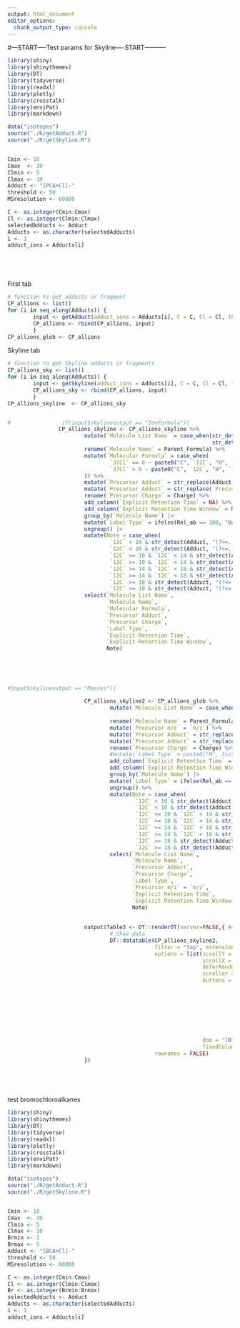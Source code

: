 ```yaml
---
output: html_document
editor_options: 
  chunk_output_type: console
---
```


#---START----Test params for Skyline----START---------- 

```r

library(shiny)
library(shinythemes)
library(DT)
library(tidyverse)
library(readxl)
library(plotly)
library(crosstalk)
library(enviPat)
library(markdown)

data("isotopes")
source("./R/getAdduct.R")
source("./R/getSkyline.R")


Cmin <- 10
Cmax  <- 30
Clmin <- 5
Clmax <- 10
Adduct <- "[PCA+Cl]-"
threshold <- 50
MSresolution <- 60000

C <- as.integer(Cmin:Cmax)
Cl <- as.integer(Clmin:Clmax)
selectedAdducts <- Adduct
Adducts <- as.character(selectedAdducts)
i <- 1
adduct_ions = Adducts[i]






```


First tab
```r


# function to get adducts or fragment
CP_allions <- list()
for (i in seq_along(Adducts)) {
        input <- getAdduct(adduct_ions = Adducts[i], C = C, Cl = Cl, threshold = threshold)
        CP_allions <- rbind(CP_allions, input)
        }
CP_allions_glob <- CP_allions


```


Skyline tab
```r



                
# function to get Skyline adducts or fragments
CP_allions_sky <- list()
for (i in seq_along(Adducts)) {
        input <- getSkyline(adduct_ions = Adducts[i], C = C, Cl = Cl, threshold = threshold)
        CP_allions_sky <- rbind(CP_allions, input)
        }
CP_allions_skyline  <- CP_allions_sky


#                if(input$skylineoutput == "IonFormula"){
                CP_allions_skyline <- CP_allions_skyline %>%
                        mutate(`Molecule List Name` = case_when(str_detect(Adduct, "(?<=.)CP(?=.)") == TRUE ~ paste0("CP-C", `12C`),
                                                                str_detect(Adduct, "(?<=.)CO(?=.)") == TRUE ~ paste0("CO-C", `12C`))) %>%
                        rename(`Molecule Name` = Parent_Formula) %>%
                        mutate(`Molecular Formula` = case_when(
                                `37Cl` == 0 ~ paste0("C", `12C`, "H", `1H`, "Cl", `35Cl`),
                                `37Cl` > 0 ~ paste0("C", `12C`, "H", `1H`, "Cl", `35Cl`, "Cl'", `37Cl`)
                        )) %>%
                        mutate(`Precursor Adduct` = str_replace(Adduct, "\\].*", "]")) %>% 
                        mutate(`Precursor Adduct` = str_replace(`Precursor Adduct`, "(.+?(?=\\-))|(.+?(?=\\+))", "[M")) %>%
                        rename(`Precursor Charge` = Charge) %>%
                        add_column(`Explicit Retention Time` = NA) %>%
                        add_column(`Explicit Retention Time Window` = NA) %>%
                        group_by(`Molecule Name`) |> 
                        mutate(`Label Type` = ifelse(Rel_ab == 100, "Quan", "Qual")) |> # choose the highest rel_ab ion as quan ion and the rest will be qual
                        ungroup() |> 
                        mutate(Note = case_when(
                                `12C` < 10 & str_detect(Adduct, "(?<=.)CP(?=.)") == TRUE ~ "vSCCP",
                                `12C` < 10 & str_detect(Adduct, "(?<=.)CO(?=.)") == TRUE ~ "vSCCO",
                                `12C` >= 10 & `12C` < 14 & str_detect(Adduct, "(?<=.)CP(?=.)") == TRUE ~ "SCCPs",
                                `12C` >= 10 & `12C` < 14 & str_detect(Adduct, "(?<=.)CO(?=.)") == TRUE ~ "SCCOs",
                                `12C` >= 14 & `12C` < 18 & str_detect(Adduct, "(?<=.)CP(?=.)") == TRUE ~ "MCCPs",
                                `12C` >= 14 & `12C` < 18 & str_detect(Adduct, "(?<=.)CO(?=.)") == TRUE ~ "MCCOs",
                                `12C` >= 18 & str_detect(Adduct, "(?<=.)CP(?=.)") == TRUE ~ "LCCPs",
                                `12C` >= 18 & str_detect(Adduct, "(?<=.)CO(?=.)") == TRUE ~ "LCCOs")) %>%
                        select(`Molecule List Name`, 
                               `Molecule Name`, 
                               `Molecular Formula`, 
                               `Precursor Adduct`, 
                               `Precursor Charge`,
                               `Label Type`,
                               `Explicit Retention Time`, 
                               `Explicit Retention Time Window`, 
                               Note)
                
                
                

                
#input$skylineoutput == "Masses"){
                        
                        CP_allions_skyline2 <- CP_allions_glob %>%
                                mutate(`Molecule List Name` = case_when(str_detect(Adduct, "(?<=.)CP(?=.)") == TRUE ~ paste0("CP-C", `12C`),
                                                                        str_detect(Adduct, "(?<=.)CO(?=.)") == TRUE ~ paste0("CO-C", `12C`))) %>%
                                rename(`Molecule Name` = Parent_Formula) %>%
                                mutate(`Precursor m/z` = `m/z`) %>% 
                                mutate(`Precursor Adduct` = str_replace(Adduct, "\\].*", "]")) %>% 
                                mutate(`Precursor Adduct` = str_replace(`Precursor Adduct`, "(.+?(?=\\-))|(.+?(?=\\+))", "[M")) %>%
                                rename(`Precursor Charge` = Charge) %>%
                                #mutate(`Label Type` = paste0("M", Isotopologue)) %>%
                                add_column(`Explicit Retention Time` = NA) %>%
                                add_column(`Explicit Retention Time Window` = NA) %>%
                                group_by(`Molecule Name`) |> 
                                mutate(`Label Type` = ifelse(Rel_ab == 100, "Quan", "Qual")) |> # choose the highest rel_ab ion as quan ion and the rest will be qual
                                ungroup() %>%
                                mutate(Note = case_when(
                                        `12C` < 10 & str_detect(Adduct, "(?<=.)CP(?=.)") == TRUE ~ "vSCCP",
                                        `12C` < 10 & str_detect(Adduct, "(?<=.)CO(?=.)") == TRUE ~ "vSCCO",
                                        `12C` >= 10 & `12C` < 14 & str_detect(Adduct, "(?<=.)CP(?=.)") == TRUE ~ "SCCPs",
                                        `12C` >= 10 & `12C` < 14 & str_detect(Adduct, "(?<=.)CO(?=.)") == TRUE ~ "SCCOs",
                                        `12C` >= 14 & `12C` < 18 & str_detect(Adduct, "(?<=.)CP(?=.)") == TRUE ~ "MCCPs",
                                        `12C` >= 14 & `12C` < 18 & str_detect(Adduct, "(?<=.)CO(?=.)") == TRUE ~ "MCCOs",
                                        `12C` >= 18 & str_detect(Adduct, "(?<=.)CP(?=.)") == TRUE ~ "LCCPs",
                                        `12C` >= 18 & str_detect(Adduct, "(?<=.)CO(?=.)") == TRUE ~ "LCCOs")) %>%
                                select(`Molecule List Name`, 
                                       `Molecule Name`, 
                                       `Precursor Adduct`,
                                       `Precursor Charge`, 
                                       `Label Type`,
                                       `Precursor m/z` = `m/z`,
                                       `Explicit Retention Time`, 
                                       `Explicit Retention Time Window`, 
                                       Note)
                        
                        
                        output$Table3 <- DT::renderDT(server=FALSE,{ #need to keep server = FALSE otherwise excel download the visible rows of the table, but this will also give warning about large tables
                                # Show data
                                DT::datatable(CP_allions_skyline2, 
                                              filter = "top", extensions = c("Buttons", "Scroller"),
                                              options = list(scrollY = 650,
                                                             scrollX = 500,
                                                             deferRender = TRUE,
                                                             scroller = TRUE,
                                                             buttons = list(list(extend = "excel", filename = "Skyline_transition_list", title = NULL,
                                                                                 exportOptions = list(
                                                                                         modifier = list(page = "all")
                                                                                 )),
                                                                            list(extend = "csv", filename = "Skyline_transition_list", title = NULL,
                                                                                 exportOptions = list(
                                                                                         modifier = list(page = "all")
                                                                                 )),
                                                                            list(extend = "colvis", targets = 0, visible = FALSE)),
                                                             dom = "lBfrtip",
                                                             fixedColumns = TRUE), 
                                              rownames = FALSE)
                        })

                        
                



```


test bromochloroalkanes
```r

library(shiny)
library(shinythemes)
library(DT)
library(tidyverse)
library(readxl)
library(plotly)
library(crosstalk)
library(enviPat)
library(markdown)

data("isotopes")
source("./R/getAdduct.R")
source("./R/getSkyline.R")


Cmin <- 10
Cmax  <- 30
Clmin <- 5
Clmax <- 10
Brmin <- 1
Brmax <- 5
Adduct <- "[BCA+Cl]-"
threshold <- 50
MSresolution <- 60000

C <- as.integer(Cmin:Cmax)
Cl <- as.integer(Clmin:Clmax)
Br <- as.integer(Brmin:Brmax)
selectedAdducts <- Adduct
Adducts <- as.character(selectedAdducts)
i <- 1
adduct_ions = Adducts[i]


```



      